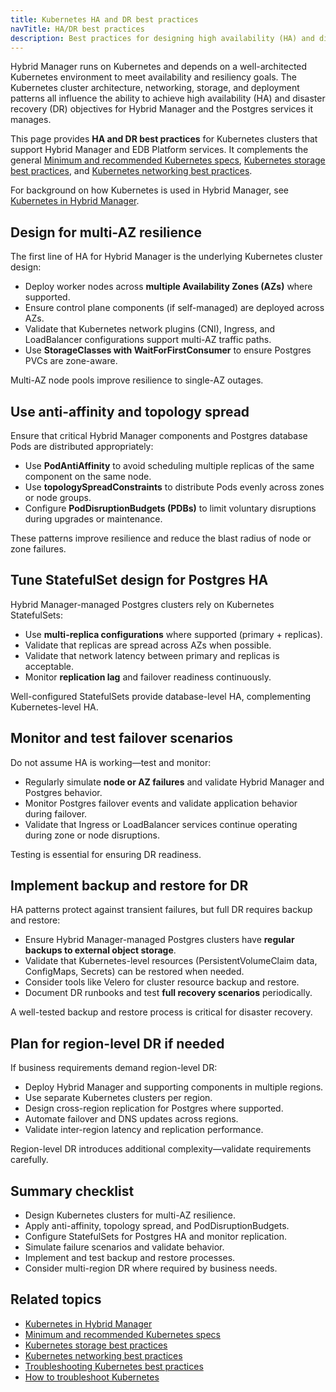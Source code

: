 ```yaml
---
title: Kubernetes HA and DR best practices
navTitle: HA/DR best practices
description: Best practices for designing high availability (HA) and disaster recovery (DR) in Kubernetes clusters supporting Hybrid Manager and managed Postgres services.
---
```


Hybrid Manager runs on Kubernetes and depends on a well-architected Kubernetes environment to meet availability and resiliency goals.
The Kubernetes cluster architecture, networking, storage, and deployment patterns all influence the ability to achieve high availability (HA) and disaster recovery (DR) objectives for Hybrid Manager and the Postgres services it manages.

This page provides **HA and DR best practices** for Kubernetes clusters that support Hybrid Manager and EDB Platform services.
It complements the general [Minimum and recommended Kubernetes specs](/edb-postgres-ai/latest/hybrid-manager/install/kubernetes/recommended/), [Kubernetes storage best practices](./storage-best-practices), and [Kubernetes networking best practices](./manage-kubernetes-networking).

For background on how Kubernetes is used in Hybrid Manager, see [Kubernetes in Hybrid Manager](/portal/kubernetes/learn/explained/k8s-in-hybrid-manager).

## Design for multi-AZ resilience

The first line of HA for Hybrid Manager is the underlying Kubernetes cluster design:

-   Deploy worker nodes across **multiple Availability Zones (AZs)** where supported.
-   Ensure control plane components (if self-managed) are deployed across AZs.
-   Validate that Kubernetes network plugins (CNI), Ingress, and LoadBalancer configurations support multi-AZ traffic paths.
-   Use **StorageClasses with WaitForFirstConsumer** to ensure Postgres PVCs are zone-aware.

Multi-AZ node pools improve resilience to single-AZ outages.

## Use anti-affinity and topology spread

Ensure that critical Hybrid Manager components and Postgres database Pods are distributed appropriately:

-   Use **PodAntiAffinity** to avoid scheduling multiple replicas of the same component on the same node.
-   Use **topologySpreadConstraints** to distribute Pods evenly across zones or node groups.
-   Configure **PodDisruptionBudgets (PDBs)** to limit voluntary disruptions during upgrades or maintenance.

These patterns improve resilience and reduce the blast radius of node or zone failures.

## Tune StatefulSet design for Postgres HA

Hybrid Manager-managed Postgres clusters rely on Kubernetes StatefulSets:

-   Use **multi-replica configurations** where supported (primary + replicas).
-   Validate that replicas are spread across AZs when possible.
-   Validate that network latency between primary and replicas is acceptable.
-   Monitor **replication lag** and failover readiness continuously.

Well-configured StatefulSets provide database-level HA, complementing Kubernetes-level HA.

## Monitor and test failover scenarios

Do not assume HA is working—test and monitor:

-   Regularly simulate **node or AZ failures** and validate Hybrid Manager and Postgres behavior.
-   Monitor Postgres failover events and validate application behavior during failover.
-   Validate that Ingress or LoadBalancer services continue operating during zone or node disruptions.

Testing is essential for ensuring DR readiness.

## Implement backup and restore for DR

HA patterns protect against transient failures, but full DR requires backup and restore:

-   Ensure Hybrid Manager-managed Postgres clusters have **regular backups to external object storage**.
-   Validate that Kubernetes-level resources (PersistentVolumeClaim data, ConfigMaps, Secrets) can be restored when needed.
-   Consider tools like Velero for cluster resource backup and restore.
-   Document DR runbooks and test **full recovery scenarios** periodically.

A well-tested backup and restore process is critical for disaster recovery.

## Plan for region-level DR if needed

If business requirements demand region-level DR:

-   Deploy Hybrid Manager and supporting components in multiple regions.
-   Use separate Kubernetes clusters per region.
-   Design cross-region replication for Postgres where supported.
-   Automate failover and DNS updates across regions.
-   Validate inter-region latency and replication performance.

Region-level DR introduces additional complexity—validate requirements carefully.

## Summary checklist

-   Design Kubernetes clusters for multi-AZ resilience.
-   Apply anti-affinity, topology spread, and PodDisruptionBudgets.
-   Configure StatefulSets for Postgres HA and monitor replication.
-   Simulate failure scenarios and validate behavior.
-   Implement and test backup and restore processes.
-   Consider multi-region DR where required by business needs.

## Related topics

-   [Kubernetes in Hybrid Manager](/portal/kubernetes/learn/explained/k8s-in-hybrid-manager)
-   [Minimum and recommended Kubernetes specs](/edb-postgres-ai/latest/hybrid-manager/install/kubernetes/recommended/)
-   [Kubernetes storage best practices](./storage-best-practices)
-   [Kubernetes networking best practices](./manage-kubernetes-networking)
-   [Troubleshooting Kubernetes best practices](./troubleshooting-best-practices)
-   [How to troubleshoot Kubernetes](/portal/kubernetes/learn/how-to/troubleshooting-on-kubernetes)
